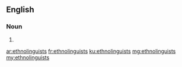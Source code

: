 ==English==

===Noun===
{{head|en|plural}}

# {{plural of|ethnolinguist|lang=en|nocat=1}}

[[ar:ethnolinguists]]
[[fr:ethnolinguists]]
[[ku:ethnolinguists]]
[[mg:ethnolinguists]]
[[my:ethnolinguists]]